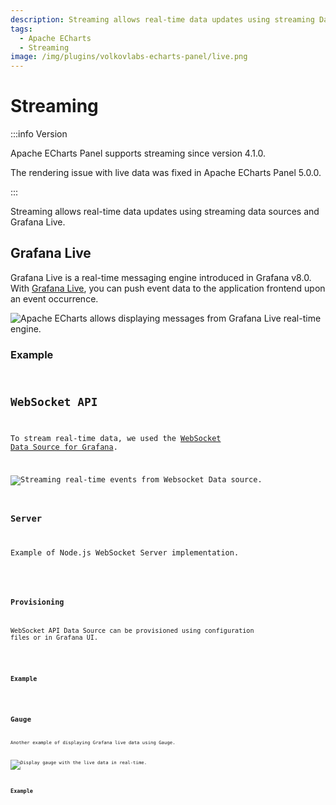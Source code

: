 ```yaml
---
description: Streaming allows real-time data updates using streaming Data Sources and Grafana Live.
tags:
  - Apache ECharts
  - Streaming
image: /img/plugins/volkovlabs-echarts-panel/live.png
---
```



# Streaming

:::info Version

Apache ECharts Panel supports streaming since version 4.1.0.

The rendering issue with live data was fixed in Apache ECharts Panel 5.0.0.

:::

Streaming allows real-time data updates using streaming data sources and Grafana Live.

## Grafana Live

Grafana Live is a real-time messaging engine introduced in Grafana v8.0. With [Grafana Live](https://grafana.com/docs/grafana/latest/setup-grafana/set-up-grafana-live/), you can push event data to the application frontend upon an event occurrence.

<Image
  title="Apache ECharts allows displaying messages from Grafana Live real-time engine."
  src="/img/plugins/volkovlabs-echarts-panel/live.png"
/>

### Example

<Code
  url="https://github.com/VolkovLabs/volkovlabs.io/blob/main/docs/volkovlabs-echarts-panel/js/live.js"
  language="js"
/>

## WebSocket API

To stream real-time data, we used the [WebSocket Data Source for Grafana](https://grafana.com/grafana/plugins/golioth-websocket-datasource/).

<Image
  title="Streaming real-time events from Websocket Data source."
  src="/img/plugins/volkovlabs-echarts-panel/websocket.png"
/>

### Server

Example of Node.js WebSocket Server implementation.

<Code
  url="https://github.com/VolkovLabs/volkovlabs-echarts-panel/blob/main/websocket/server.js"
  language="js"
/>

### Provisioning

WebSocket API Data Source can be provisioned using configuration files or in Grafana UI.

<Code
  url="https://github.com/VolkovLabs/volkovlabs.io/blob/main/docs/volkovlabs-echarts-panel/yml/websocket.yml"
  language="yaml"
/>

### Example

<Code
  url="https://github.com/VolkovLabs/volkovlabs.io/blob/main/docs/volkovlabs-echarts-panel/js/streaming.js"
  language="js"
/>

## Gauge

Another example of displaying Grafana live data using Gauge.

<Image
  title="Display gauge with the live data in real-time."
  src="/img/plugins/volkovlabs-echarts-panel/gauge.png"
/>

### Example

<Code
  url="https://github.com/VolkovLabs/volkovlabs.io/blob/main/docs/volkovlabs-echarts-panel/js/gauge.js"
  language="js"
/>
